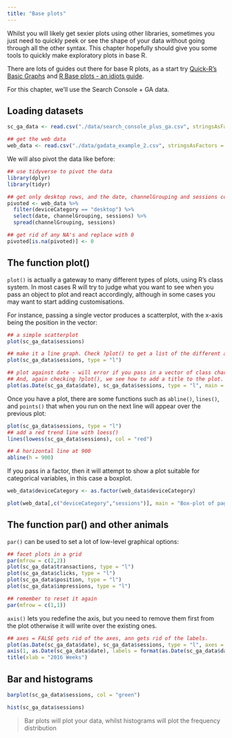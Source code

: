 ```yaml
---
title: "Base plots"
---
```


Whilst you will likely get sexier plots using other libraries, sometimes you just need to quickly peek or see the shape of your data without going through all the other syntax.  This chapter hopefully should give you some tools to quickly make exploratory plots in base R.

There are lots of guides out there for base R plots, as a start try [Quick-R's Basic Graphs](http://www.statmethods.net/graphs/) and [R Base plots - an idiots guide](http://rstudio-pubs-static.s3.amazonaws.com/7953_4e3efd5b9415444ca065b1167862c349.html).

For this chapter, we'll use the Search Console + GA data.

## Loading datasets

```r
sc_ga_data <- read.csv("./data/search_console_plus_ga.csv", stringsAsFactors = FALSE)
```

```r
## get the web data
web_data <- read.csv("./data/gadata_example_2.csv", stringsAsFactors = FALSE)
```

We will also pivot the data like before:

```r
## use tidyverse to pivot the data
library(dplyr)
library(tidyr)

## get only desktop rows, and the date, channelGrouping and sessions columns
pivoted <- web_data %>% 
  filter(deviceCategory == "desktop") %>% 
  select(date, channelGrouping, sessions) %>%
  spread(channelGrouping, sessions)

## get rid of any NA's and replace with 0
pivoted[is.na(pivoted)] <- 0

```

## The function plot()

`plot()` is actually a gateway to many different types of plots, using R's class system.  In most cases R will try to judge what you want to see when you pass an object to plot and react accordingly, although in some cases you may want to start adding customisations.  

For instance, passing a single vector produces a scatterplot, with the x-axis being the position in the vector:

```r
## a simple scatterplot
plot(sc_ga_data$sessions)

## make it a line graph. Check ?plot() to get a list of the different available types
plot(sc_ga_data$sessions, type = "l")

## plot against date - will error if you pass in a vector of class character, needs Date class.
## And, again checking ?plot(), we see how to add a title to the plot.
plot(as.Date(sc_ga_data$date), sc_ga_data$sessions, type = "l", main = "Line plot of date vs sessions")
```

Once you have a plot, there are some functions such as `abline()`, `lines()`, and `points()` that when you run on the next line will appear over the previous plot:

```r
plot(sc_ga_data$sessions, type = "l")
## add a red trend line with loess()
lines(lowess(sc_ga_data$sessions), col = "red")

## A horizontal line at 900
abline(h = 900)
```

If you pass in a factor, then it will attempt to show a plot suitable for categorical variables, in this case a boxplot.

```r
web_data$deviceCategory <- as.factor(web_data$deviceCategory)

plot(web_data[,c("deviceCategory","sessions")], main = "Box-plot of pageviews", outline = FALSE)

```


## The function par() and other animals

`par()` can be used to set a lot of low-level graphical options:

```r
## facet plots in a grid
par(mfrow = c(2,2))
plot(sc_ga_data$transactions, type = "l")
plot(sc_ga_data$clicks, type = "l")
plot(sc_ga_data$position, type = "l")
plot(sc_ga_data$impressions, type = "l")

## remember to reset it again
par(mfrow = c(1,1))
```

`axis()` lets you redefine the axis, but you need to remove them first from the plot otherwise it will write over the existing ones.

```r
## axes = FALSE gets rid of the axes, ann gets rid of the labels.
plot(as.Date(sc_ga_data$date), sc_ga_data$sessions, type = "l", axes = FALSE, ann = FALSE)
axis(1, as.Date(sc_ga_data$date), labels = format(as.Date(sc_ga_data$date), format = "W%W"))
title(xlab = "2016 Weeks")
```

## Bar and histograms

```r
barplot(sc_ga_data$sessions, col = "green")

hist(sc_ga_data$sessions)
```

> Bar plots will plot your data, whilst histograms will plot the frequency distribution


